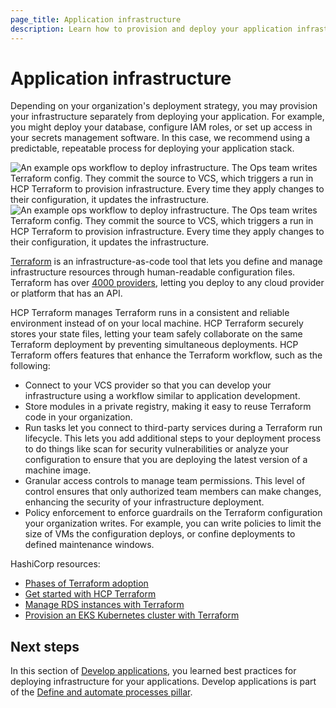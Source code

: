 ```yaml
---
page_title: Application infrastructure
description: Learn how to provision and deploy your application infrastructure.
---
```


# Application infrastructure

Depending on your organization's deployment strategy, you may provision your infrastructure separately from deploying your application. For example, you might deploy your database, configure IAM roles, or set up access in your secrets management software. In this case, we recommend using a predictable, repeatable process for deploying your application stack.

![An example ops workflow to deploy infrastructure. The Ops team writes Terraform config. They commit the source to VCS, which triggers a run in HCP Terraform to provision infrastructure. Every time they apply changes to their configuration, it updates the infrastructure.](/img/well-architected-framework/terraform-ops-workflow.png#light-theme-only)
![An example ops workflow to deploy infrastructure. The Ops team writes Terraform config. They commit the source to VCS, which triggers a run in HCP Terraform to provision infrastructure. Every time they apply changes to their configuration, it updates the infrastructure.](/img/well-architected-framework/terraform-ops-workflow-dark.png#dark-theme-only)

[Terraform](/terraform) is an infrastructure-as-code tool that lets you define and manage infrastructure resources through human-readable configuration files. Terraform has over [4000 providers](https://registry.terraform.io/browse/providers), letting you deploy to any cloud provider or platform that has an API.

HCP Terraform manages Terraform runs in a consistent and reliable environment instead of on your local machine. HCP Terraform securely stores your state files, letting your team safely collaborate on the same Terraform deployment by preventing simultaneous deployments. HCP Terraform offers features that enhance the Terraform workflow, such as the following:

- Connect to your VCS provider so that you can develop your infrastructure using a workflow similar to application development.
- Store modules in a private registry, making it easy to reuse Terraform code in your organization.
- Run tasks let you connect to third-party services during a Terraform run lifecycle. This lets you add additional steps to your deployment process to do things like scan for security vulnerabilities or analyze your configuration to ensure that you are deploying the latest version of a machine image.
- Granular access controls to manage team permissions. This level of control ensures that only authorized team members can make changes, enhancing the security of your infrastructure deployment.
- Policy enforcement to enforce guardrails on the Terraform configuration your organization writes. For example, you can write policies to limit the size of VMs the configuration deploys, or confine deployments to defined maintenance windows.

HashiCorp resources:

- [Phases of Terraform adoption](/terraform/intro/phases)
- [Get started with HCP Terraform](/terraform/tutorials/cloud-get-started/cloud-sign-up)
- [Manage RDS instances with Terraform](/terraform/tutorials/aws/aws-rds)
- [Provision an EKS Kubernetes cluster with Terraform](/terraform/tutorials/kubernetes/eks)

## Next steps

In this section of [Develop applications](/well-architected-framework/define-and-automate-processes/build-and-test/setup-application), you learned best practices for deploying infrastructure for your applications. Develop applications is part of the [Define and automate processes pillar](/well-architected-framework/define-and-automate-processes).